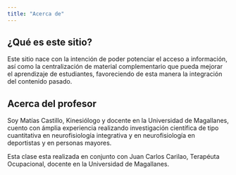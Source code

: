 ```yaml
---
title: "Acerca de"
---
```


## ¿Qué es este sitio?

Este sitio nace con la intención de poder potenciar el acceso a información, así como la centralización de material complementario que pueda mejorar el aprendizaje de estudiantes, favoreciendo de esta manera la integración del contenido pasado.

## Acerca del profesor

Soy Matías Castillo, Kinesiólogo y docente en la Universidad de Magallanes, cuento con ámplia experiencia realizando investigación científica de tipo cuantitativa en neurofisiología integrativa y en neurofisiología en deportistas y en personas mayores.

Esta clase esta realizada en conjunto con Juan Carlos Carilao, Terapéuta Ocupacional, docente en la Universidad de Magallanes.
